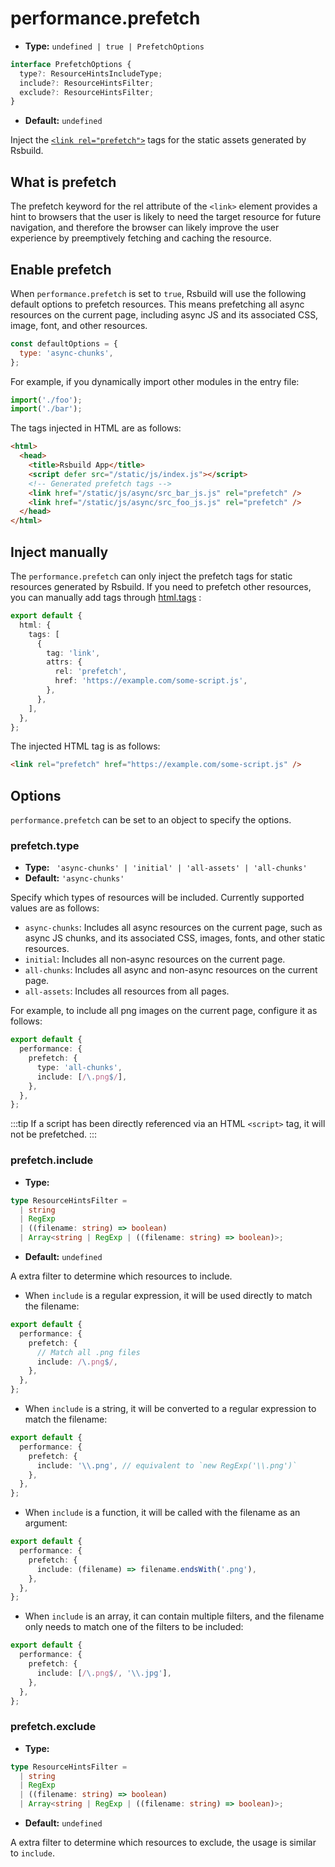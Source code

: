 # performance.prefetch

- **Type:** `undefined | true | PrefetchOptions`

```ts
interface PrefetchOptions {
  type?: ResourceHintsIncludeType;
  include?: ResourceHintsFilter;
  exclude?: ResourceHintsFilter;
}
```

- **Default:** `undefined`

Inject the [`<link rel="prefetch">`](https://developer.mozilla.org/en-US/docs/Web/HTML/Attributes/rel/prefetch) tags for the static assets generated by Rsbuild.

## What is prefetch

The prefetch keyword for the rel attribute of the `<link>` element provides a hint to browsers that the user is likely to need the target resource for future navigation, and therefore the browser can likely improve the user experience by preemptively fetching and caching the resource.

## Enable prefetch

When `performance.prefetch` is set to `true`, Rsbuild will use the following default options to prefetch resources. This means prefetching all async resources on the current page, including async JS and its associated CSS, image, font, and other resources.

```js
const defaultOptions = {
  type: 'async-chunks',
};
```

For example, if you dynamically import other modules in the entry file:

```js title="index.js"
import('./foo');
import('./bar');
```

The tags injected in HTML are as follows:

```html
<html>
  <head>
    <title>Rsbuild App</title>
    <script defer src="/static/js/index.js"></script>
    <!-- Generated prefetch tags -->
    <link href="/static/js/async/src_bar_js.js" rel="prefetch" />
    <link href="/static/js/async/src_foo_js.js" rel="prefetch" />
  </head>
</html>
```

## Inject manually

The `performance.prefetch` can only inject the prefetch tags for static resources generated by Rsbuild. If you need to prefetch other resources, you can manually add tags through [html.tags](/config/html/tags) :

```ts title="rsbuild.config.ts"
export default {
  html: {
    tags: [
      {
        tag: 'link',
        attrs: {
          rel: 'prefetch',
          href: 'https://example.com/some-script.js',
        },
      },
    ],
  },
};
```

The injected HTML tag is as follows:

```html
<link rel="prefetch" href="https://example.com/some-script.js" />
```

## Options

`performance.prefetch` can be set to an object to specify the options.

### prefetch.type

- **Type:** ` 'async-chunks' | 'initial' | 'all-assets' | 'all-chunks'`
- **Default:** `'async-chunks'`

Specify which types of resources will be included. Currently supported values are as follows:

- `async-chunks`: Includes all async resources on the current page, such as async JS chunks, and its associated CSS, images, fonts, and other static resources.
- `initial`: Includes all non-async resources on the current page.
- `all-chunks`: Includes all async and non-async resources on the current page.
- `all-assets`: Includes all resources from all pages.

For example, to include all png images on the current page, configure it as follows:

```ts title="rsbuild.config.ts"
export default {
  performance: {
    prefetch: {
      type: 'all-chunks',
      include: [/\.png$/],
    },
  },
};
```

:::tip
If a script has been directly referenced via an HTML `<script>` tag, it will not be prefetched.
:::

### prefetch.include

- **Type:**

```ts
type ResourceHintsFilter =
  | string
  | RegExp
  | ((filename: string) => boolean)
  | Array<string | RegExp | ((filename: string) => boolean)>;
```

- **Default:** `undefined`

A extra filter to determine which resources to include.

- When `include` is a regular expression, it will be used directly to match the filename:

```ts title="rsbuild.config.ts"
export default {
  performance: {
    prefetch: {
      // Match all .png files
      include: /\.png$/,
    },
  },
};
```

- When `include` is a string, it will be converted to a regular expression to match the filename:

```ts title="rsbuild.config.ts"
export default {
  performance: {
    prefetch: {
      include: '\\.png', // equivalent to `new RegExp('\\.png')`
    },
  },
};
```

- When `include` is a function, it will be called with the filename as an argument:

```ts title="rsbuild.config.ts"
export default {
  performance: {
    prefetch: {
      include: (filename) => filename.endsWith('.png'),
    },
  },
};
```

- When `include` is an array, it can contain multiple filters, and the filename only needs to match one of the filters to be included:

```ts title="rsbuild.config.ts"
export default {
  performance: {
    prefetch: {
      include: [/\.png$/, '\\.jpg'],
    },
  },
};
```

### prefetch.exclude

- **Type:**

```ts
type ResourceHintsFilter =
  | string
  | RegExp
  | ((filename: string) => boolean)
  | Array<string | RegExp | ((filename: string) => boolean)>;
```

- **Default:** `undefined`

A extra filter to determine which resources to exclude, the usage is similar to `include`.
